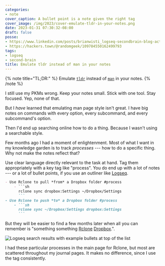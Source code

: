 ```yaml
---
categories:
- note
cover_caption: A bullet point is a note given the right tag
cover_image: /img/2023/cover-emulate-tldr-in-your-notes.png
date: 2023-01-31 07:30:32-08:00
draft: false
posse:
- https://www.linkedin.com/posts/brianwisti_logseq-secondbrain-blog-activity-7026211616236982272-jRco
- https://hackers.town/@randomgeek/109784550162499793
tags:
- logseq
- second-brain
title: Emulate tldr instead of man in your notes
---
```


{% note title="TL;DR:" %}
Emulate [`tldr`][tldr-tar] instead of [`man`][man-tar] in your notes.
{% /note %}

[tldr-tar]: https://tldr.ostera.io/tar
[man-tar]: https://man7.org/linux/man-pages/man1/tar.1.html

I still use my PKMs wrong.
Keep your notes small.
Stick with one tool.
Stay focused.
Yep, none of that.

But I *have* learned that emulating man page style isn't great.
I have big notes on commands with every option, every subcommand, and every
subcommand's option.

Then I'd end up searching online how to do a thing.
Because I wasn't using a searchable style.

Few months ago I had a moment of enlightenment.
Most of what I want in my knowledge garden is to track *processes* ---
how to do a specific thing.
Why not make the notes reflect that?

Use clear language directly relevant to the task at hand.
Tag them appropriately with a key tag like "process".
You do end up with a lot of notes ---
or a lot of bullet points, if you use an outliner like [Logseq][logseq].

[Logseq]: https://logseq.com

````markdown
- Use Rclone to pull *from* a Dropbox folder #process
	- ```sh
	  rclone sync dropbox:Settings ~/Dropbox/Settings
	  ```
- Use Rclone to push *to* a Dropbox folder #process
	- ```sh
	  rclone sync ~/Dropbox/Settings dropbox:Settings
	  ```
````

But they will be easier to find a few months later when all you can remember
is "something something [Rclone][rclone] [Dropbox][dropbox].".

[rclone]: https://rclone.org/
[dropbox]: https://dropbox.com/

![Logseq search results with example bullets at top of the list](@img/2023/2023-01-31-rclone-search.png "There it is!")

I had these particular processes in the main page for Rclone, but most are scattered throughout my journal pages.
It makes no difference, since I use the tag consistently.
